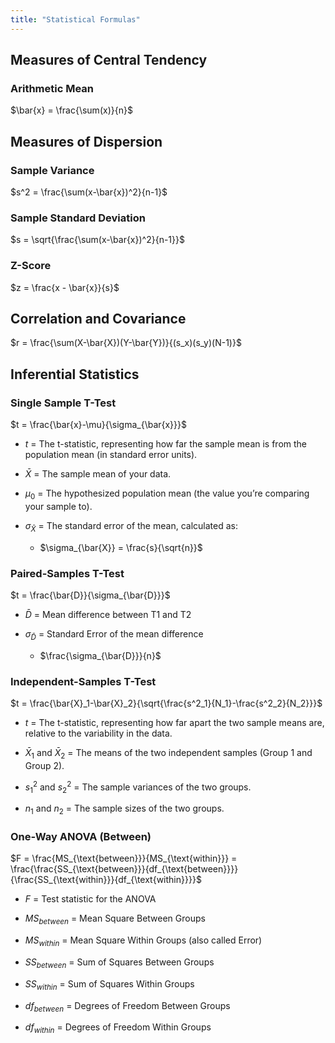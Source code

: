 ```yaml
---
title: "Statistical Formulas"
---
```


## Measures of Central Tendency

### Arithmetic Mean

$\bar{x} = \frac{\sum(x)}{n}$

## Measures of Dispersion
### Sample Variance

$s^2 = \frac{\sum(x-\bar{x})^2}{n-1}$

### Sample Standard Deviation
$s = \sqrt{\frac{\sum(x-\bar{x})^2}{n-1}}$

### Z-Score
$z = \frac{x - \bar{x}}{s}$

## Correlation and Covariance

$r = \frac{\sum(X-\bar{X})(Y-\bar{Y})}{(s_x)(s_y)(N-1)}$

## Inferential Statistics
### Single Sample T-Test

$t = \frac{\bar{x}-\mu}{\sigma_{\bar{x}}}$

- $t$  = The t-statistic, representing how far the sample mean is from the population mean (in standard error units).

- $\bar{X}$  = The sample mean of your data.

- $\mu_0$  = The hypothesized population mean (the value you’re comparing your sample to).

- $\sigma_{\bar{X}}$  = The standard error of the mean, calculated as:

    - $\sigma_{\bar{X}} = \frac{s}{\sqrt{n}}$


### Paired-Samples T-Test

$t = \frac{\bar{D}}{\sigma_{\bar{D}}}$

- $\bar{D}$ = Mean difference between T1 and T2

- $\sigma_{\bar{D}}$ = Standard Error of the mean difference

    - $\frac{\sigma_{\bar{D}}}{n}$

### Independent-Samples T-Test
$t = \frac{\bar{X}_1-\bar{X}_2}{\sqrt{\frac{s^2_1}{N_1}-\frac{s^2_2}{N_2}}}$

- $t$  = The t-statistic, representing how far apart the two sample means are, relative to the variability in the data.

- $\bar{X}_1$  and  $\bar{X}_2$  = The means of the two independent samples (Group 1 and Group 2).

- $s_1^2$  and  $s_2^2$  = The sample variances of the two groups.

- $n_1$  and  $n_2$  = The sample sizes of the two groups.

### One-Way ANOVA (Between)

$F = \frac{MS_{\text{between}}}{MS_{\text{within}}} = \frac{\frac{SS_{\text{between}}}{df_{\text{between}}}}{\frac{SS_{\text{within}}}{df_{\text{within}}}}$

- $F$  = Test statistic for the ANOVA

- $MS_{between}$  = Mean Square Between Groups

- $MS_{within}$  = Mean Square Within Groups (also called Error)

- $SS_{between}$  = Sum of Squares Between Groups

- $SS_{within}$  = Sum of Squares Within Groups

- $df_{between}$  = Degrees of Freedom Between Groups

- $df_{within}$  = Degrees of Freedom Within Groups